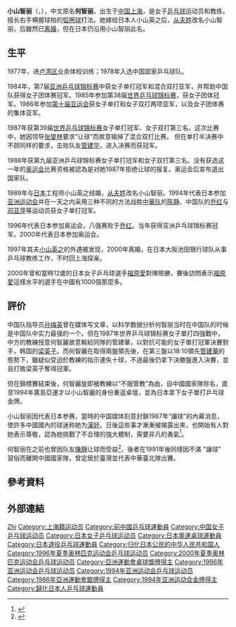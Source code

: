 {{noteTA|G1=Table Tennis}}
{{Japanese
| tablewidth = 
| image = 
| width = 
| japanese = 小山 ちれ
| kana = こやま ちれ
| romaji = Koyama Chire
| kyujitai = 
| display = infobox
}}
{{Japanese
| tablewidth = 
| image = 
| width = 
| japanese = 何 智麗
| kana = か ちれい<br>ホエ ジーリー
| romaji = Ka Chirei<br>Hoe Jīrī
| kyujitai = 
| display = infobox
}}
'''小山智丽'''（{{jpn|j=小山 ちれ|hg=こやま ちれ|rm=Koyama Chire}}，{{bd|1964年|9月30日||}}），中文原名'''何智丽'''，出生于[[中国|中国]][[上海|上海]]，是女子[[乒乓球|乒乓球]]运动员和教练。擅长右手横握球拍的[[弧圈球|弧圈球]]打法。她嫁给日本人小山英之后，[[从夫姓|从夫姓]]改名小山智丽，后雖然已[[离婚|离婚]]，但在日本仍沿用小山智丽此名。

== 生平 ==
1977年，进[[卢湾区|卢湾区]]业余体校训练；1978年入选中国国家乒乓球队。

1984年，第7届[[亚洲乒乓球锦标赛|亚洲乒乓球锦标赛]]中获女子单打冠军和混合双打亚军，并帮助中国队获得女子团体赛冠军。1985年参加第38届[[世界乒乓球锦标赛|世界乒乓球锦标赛]]，获女子团体冠军。1986年参加[[1986年亚洲运动会|第十届亚运会]]获女子单打和女子双打两项亚军，以及女子团体赛的集体亚军。

1987年获第39届[[世界乒乓球锦标赛|世界乒乓球锦标赛]]女子单打冠军、女子双打第三名。这次比赛中，她因领导[[张燮林|张燮林]]要求“让球”而故意输掉了混合双打比赛{{Citation needed|reason=Source is needed to validate this statement|date=July 2019}}。
但在单打半决赛中不顾同样的要求，击败队友[[管建华|管建华]]，进入决赛而获冠军。

1988年获第九届亚洲乒乓球锦标赛女子单打冠军和女子双打第三名。没有获选这一年的[[奥运会|奥运会]]比赛资格被認為是对她1987年拒绝让球的报复。奥运会后宣布退出国家队。

1989年与[[日本|日本]]工程师小山英之结婚，[[从夫姓|从夫姓]]改名小山智丽。1994年代表日本参加[[1994年亚洲运动会|亚洲运动会]]并在一天之内采用三种不同的方法战胜[[中華队|中華队]]的[[陳靜_(乒乓球運動員)|陈静]]、中国队的[[乔红|乔红]]与[[邓亚萍|邓亚萍]]等运动员获女子单打冠军。

1996年代表日本参加奥运会，八强赛败于[[乔红|乔红]]。当年获得亚洲乒乓球锦标赛冠军。2000年代表日本参加奥运会。

1997年其夫[[小山英之|小山英之]]的外遇被发现，2000年离婚，在日本大阪池田银行球队从事乒乓球教练工作，不时回上海探亲。

2000年曾和當時12歲的日本女子乒乓球選手[[福原愛|福原愛]]對陣險勝，賽後訪問表示[[福原愛|福原愛]]這樣水平的選手在中國有1000個那麼多。

== 評价 ==
中国队指导员[[孙梅英|孙梅英]]曾在媒体写文章，以科学数据分析何智丽当时在中国队的时候是中国队中实力最强的一个。但在1987年世界乒乓球锦标赛女子單打四強戰中，中方的教練授意何智麗故意輸給同隊的管建華，以對抗可能的女子單打冠軍決賽對手，韩国的[[梁英子|梁英子]]。而何智麗在取得兩盤領先後，在第三盤以18:10領先[[管建華|管建華]]的態勢下，雖疑似受迫於教練的指示連失十球，不過最後仍拿下決勝盤進入決賽，並且打敗梁英子奪得冠軍。

但在錦標賽結束後，何智麗旋即被教練以“不服管教”為由，自中國國家隊除名，直至1994年廣島亞運才以小山智麗的身份重返桌壇，並為日本拿下女子單打乒乓球金牌。

小山智丽因代表日本参赛，當時的中国媒体刻意封鎖1987年“讓球”的內幕消息，使許多中國國內的球迷称她为[[漢奸|漢奸]]。日後這些事才漸漸被揭露出來，也開始有人對她表示尊敬，認為她挑戰了不合理的強大體制，需要非凡的勇氣<ref>{{cite news|publisher=新民周刊|url=http://news.163.com/07/0307/11/38VQRJF800011SM9.html|title=叶永烈：“愤青”们请理解何智丽|access-date=2007-06-10|archive-url=https://web.archive.org/web/20140928200433/http://news.163.com/07/0307/11/38VQRJF800011SM9.html|archive-date=2014-09-28|dead-url=yes}}</ref>。

何智丽在之前也曾因队友[[陳靜_(乒乓球運動員)|陳靜]]让球而受益<ref>{{cite news|publisher=搜狐体育|url=http://sports.sohu.com/20120503/n342278149.shtml|title=1987世乒赛何智丽让球内幕 陈静：她才是受益者|date=2012-05-03|accessdate=2016-08-11|archive-date=2020-06-06|archive-url=https://web.archive.org/web/20200606215020/https://sports.sohu.com/20120503/n342278149.shtml|dead-url=no}}</ref>，後者在1991年後同樣因不滿 "讓球" 習俗而離開中國國家隊，曾定居於臺灣並代表中華臺北隊出賽。

== 參考資料 ==
{{Reflist}}

== 外部連結 ==
{{世界乒乓球锦标赛女子单打冠军}}
{{世界乒乓球锦标赛女子团体冠军}}
{{亞洲運動會乒乓球比賽女子單打冠軍}}
{{亞洲乒乓球錦標賽女子單打冠軍}}
{{亚洲乒乓球锦标赛女子双打冠军}}
{{亚洲乒乓球锦标赛女子团体冠军}}
{{中国乒乓球}}
{{日本乒乓球}}
{{乒乓球女單世界第一}}

{{Authority control}}
{{DEFAULTSORT:Koyama Chire}}
[[Category:何姓|Zhi]]
[[Category:上海籍运动员|Category:上海籍运动员]]
[[Category:前中國乒乓球運動員|Category:前中國乒乓球運動員]]
[[Category:中国女子乒乓球运动员|Category:中国女子乒乓球运动员]]
[[Category:日本女子乒乓球运动员|Category:日本女子乒乓球运动员]]
[[Category:日本奧運桌球運動員|Category:日本奧運桌球運動員]]
[[Category:日本退役乒乓球運動員|Category:日本退役乒乓球運動員]]
[[Category:归化日本公民的中华人民共和国人|Category:归化日本公民的中华人民共和国人]]
[[Category:1996年夏季奥林匹克运动会乒乓球运动员|Category:1996年夏季奥林匹克运动会乒乓球运动员]]
[[Category:2000年夏季奥林匹克运动会乒乓球运动员|Category:2000年夏季奥林匹克运动会乒乓球运动员]]
[[Category:亞洲運動會桌球獎牌得主|Category:亞洲運動會桌球獎牌得主]]
[[Category:1986年亚洲运动会乒乓球运动员|Category:1986年亚洲运动会乒乓球运动员]]
[[Category:1994年亚洲运动会乒乓球运动员|Category:1994年亚洲运动会乒乓球运动员]]
[[Category:1986年亞洲運動會銀牌得主|Category:1986年亞洲運動會銀牌得主]]
[[Category:1994年亚洲运动会金牌得主|Category:1994年亚洲运动会金牌得主]]
[[Category:歸化日本人乒乓球運動員|Category:歸化日本人乒乓球運動員]]
